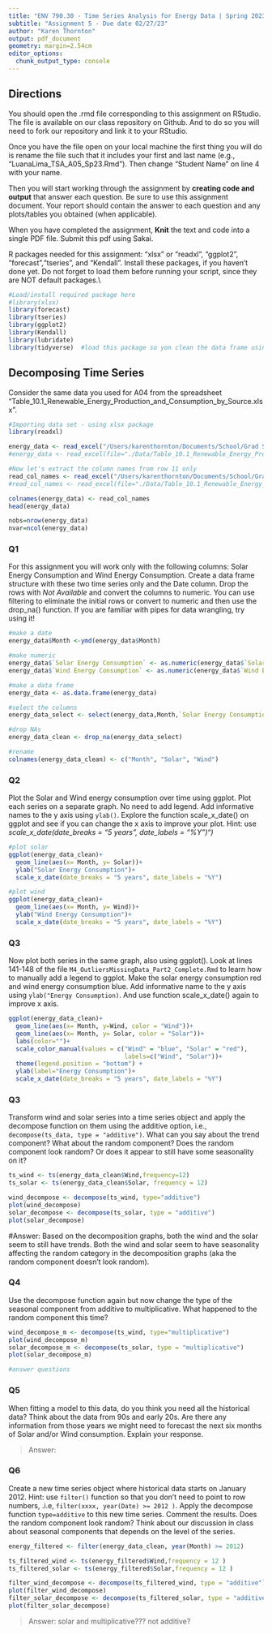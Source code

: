 ```yaml
---
title: "ENV 790.30 - Time Series Analysis for Energy Data | Spring 2023"
subtitle: "Assignment 5 - Due date 02/27/23"
author: "Karen Thornton"
output: pdf_document
geometry: margin=2.54cm
editor_options: 
  chunk_output_type: console
---
```


## Directions
  
You should open the .rmd file corresponding to this assignment on RStudio. The file is available on our class repository on Github. And to do so you will need to fork our repository and link it to your RStudio.  

Once you have the file open on your local machine the first thing you will do is rename the file such that it includes your first and last name (e.g., "LuanaLima_TSA_A05_Sp23.Rmd"). Then change "Student Name" on line 4 with your name. 

Then you will start working through the assignment by  **creating code and output** that answer each question. Be sure to use this assignment document. Your report should contain the answer to each question and any plots/tables you obtained (when applicable).

When you have completed the assignment, **Knit** the text and code into a single PDF file. Submit this pdf using Sakai. 

R packages needed for this assignment: "xlsx" or "readxl", "ggplot2", "forecast","tseries", and "Kendall". Install these packages, if you haven't done yet. Do not forget to load them before running your script, since they are NOT default packages.\\

```r
#Load/install required package here
#library(xlsx)
library(forecast)
library(tseries)
library(ggplot2)
library(Kendall)
library(lubridate)
library(tidyverse)  #load this package so yon clean the data frame using pipes


```

## Decomposing Time Series

Consider the same data you used for A04 from the spreadsheet "Table_10.1_Renewable_Energy_Production_and_Consumption_by_Source.xlsx".

```r
#Importing data set - using xlsx package
library(readxl)

energy_data <- read_excel("/Users/karenthornton/Documents/School/Grad School/Year 2/Semester 2/Time Series/TimeSeriesAnalysis_Sp23/Data/Table_10.1_Renewable_Energy_Production_and_Consumption_by_Source.xlsx", skip = 12, sheet = 1,col_names = FALSE)
#energy_data <- read_excel(file="./Data/Table_10.1_Renewable_Energy_Production_and_Consumption_by_Source.xlsx",header=FALSE,startRow = 13,sheetIndex=1) #startRow is equivalent to skip on read.table

#Now let's extract the column names from row 11 only
read_col_names <- read_excel("/Users/karenthornton/Documents/School/Grad School/Year 2/Semester 2/Time Series/TimeSeriesAnalysis_Sp23/Data/Table_10.1_Renewable_Energy_Production_and_Consumption_by_Source.xlsx",skip = 10, n_max = 1, sheet = 1, col_names = FALSE)
#read_col_names <- read_excel(file="./Data/Table_10.1_Renewable_Energy_Production_and_Consumption_by_Source.xlsx",header=FALSE,startRow = 11,endRow=11,sheetIndex=1)

colnames(energy_data) <- read_col_names
head(energy_data)

nobs=nrow(energy_data)
nvar=ncol(energy_data)

```

### Q1

For this assignment you will work only with the following columns: Solar Energy Consumption and Wind Energy Consumption. Create a data frame structure with these two time series only and the Date column. Drop the rows with *Not Available* and convert the columns to numeric. You can use filtering to eliminate the initial rows or convert to numeric and then use the drop_na() function. If you are familiar with pipes for data wrangling, try using it!

```r
#make a date
energy_data$Month <-ymd(energy_data$Month)

#make numeric
energy_data$`Solar Energy Consumption` <- as.numeric(energy_data$`Solar Energy Consumption`)
energy_data$`Wind Energy Consumption` <- as.numeric(energy_data$`Wind Energy Consumption`)

#make a data frame
energy_data <- as.data.frame(energy_data)

#select the columns
energy_data_select <- select(energy_data,Month,`Solar Energy Consumption`, `Wind Energy Consumption` )

#drop NAs
energy_data_clean <- drop_na(energy_data_select)

#rename
colnames(energy_data_clean) <- c("Month", "Solar", "Wind")

```

### Q2

Plot the Solar and Wind energy consumption over time using ggplot. Plot each series on a separate graph. No need to add legend. Add informative names to the y axis using `ylab()`. Explore the function scale_x_date() on ggplot and see if you can change the x axis to improve your plot. Hint: use *scale_x_date(date_breaks = "5 years", date_labels = "%Y")")*

```r
#plot solar
ggplot(energy_data_clean)+
  geom_line(aes(x= Month, y= Solar))+
  ylab("Solar Energy Consumption")+
  scale_x_date(date_breaks = "5 years", date_labels = "%Y")

#plot wind
ggplot(energy_data_clean)+
  geom_line(aes(x= Month, y= Wind))+
  ylab("Wind Energy Consumption")+
  scale_x_date(date_breaks = "5 years", date_labels = "%Y")
```

### Q3

Now plot both series in the same graph, also using ggplot(). Look at lines 141-148 of the file `M4_OutliersMissingData_Part2_Complete.Rmd` to learn how to manually add a legend to ggplot. Make the solar energy consumption red and wind energy consumption blue. Add informative name to the y axis using `ylab("Energy Consumption)`. And use function scale_x_date() again to improve x axis.

```r

ggplot(energy_data_clean)+
  geom_line(aes(x= Month, y=Wind, color = "Wind"))+
  geom_line(aes(x= Month, y= Solar, color = "Solar"))+
  labs(color="")+
  scale_color_manual(values = c("Wind" = "blue", "Solar" = "red"),
                                labels=c("Wind", "Solar"))+
  theme(legend.position = "bottom") +
  ylab(label="Energy Consumption")+
  scale_x_date(date_breaks = "5 years", date_labels = "%Y")


```

### Q3

Transform wind and solar series into a time series object and apply the decompose function on them using the additive option, i.e., `decompose(ts_data, type = "additive")`. What can you say about the trend component? What about the random component? Does the random component look random? Or does it appear to still have some seasonality on it?

```r
ts_wind <- ts(energy_data_clean$Wind,frequency=12) 
ts_solar <- ts(energy_data_clean$Solar, frequency = 12)

wind_decompose <- decompose(ts_wind, type="additive")
plot(wind_decompose)
solar_decompose <- decompose(ts_solar, type = "additive")
plot(solar_decompose)

```

#Answer:
Based on the decomposition graphs, both the wind and the solar seem to still have trends. Both the wind and solar seem to have seasonality affecting the random category in the decomposition graphs (aka the random component doesn't look random). 

### Q4

Use the decompose function again but now change the type of the seasonal component from additive to multiplicative. What happened to the random component this time?

```r
wind_decompose_m <- decompose(ts_wind, type="multiplicative")
plot(wind_decompose_m)
solar_decompose_m <- decompose(ts_solar, type = "multiplicative")
plot(solar_decompose_m)

#answer questions
```

### Q5

When fitting a model to this data, do you think you need all the historical data? Think about the data from 90s and early 20s. Are there any information from those years we might need to forecast the next six months of Solar and/or Wind consumption. Explain your response.

> Answer:

### Q6

Create a new time series object where historical data starts on January 2012. Hint: use `filter()` function so that you don't need to point to row numbers, .i.e, `filter(xxxx, year(Date) >= 2012 )`. Apply the decompose function `type=additive` to this new time series. Comment the results. Does the random component look random? Think about our discussion in class about seasonal components that depends on the level of the series. 

```r
energy_filtered <- filter(energy_data_clean, year(Month) >= 2012)

ts_filtered_wind <- ts(energy_filtered$Wind,frequency = 12 )
ts_filtered_solar <- ts(energy_filtered$Solar,frequency = 12 )

filter_wind_decompose <- decompose(ts_filtered_wind, type = "additive")
plot(filter_wind_decompose)
filter_solar_decompose <- decompose(ts_filtered_solar, type = "additive")
plot(filter_solar_decompose)
```

> Answer:
solar and multiplicative??? not additive?


